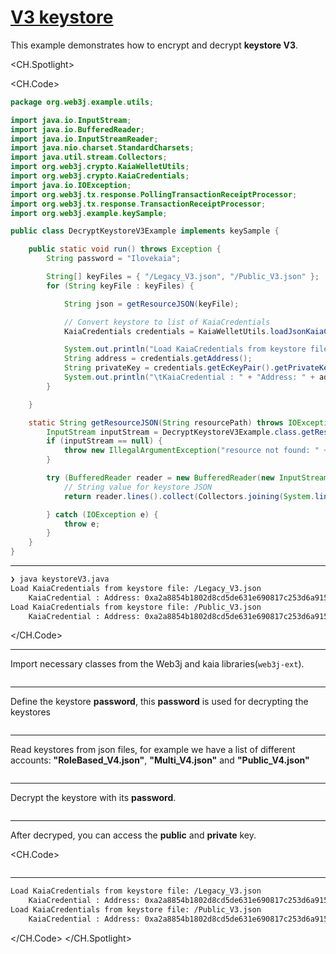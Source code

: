 # [V3 keystore](https://docs.kaia.io/references/sdk/web3j-ext/account-management/keystore/keystoreV3)

This example demonstrates how to encrypt and decrypt **keystore V3**.

<CH.Spotlight>

<CH.Code>

```java keystoreV3.java
package org.web3j.example.utils;

import java.io.InputStream;
import java.io.BufferedReader;
import java.io.InputStreamReader;
import java.nio.charset.StandardCharsets;
import java.util.stream.Collectors;
import org.web3j.crypto.KaiaWelletUtils;
import org.web3j.crypto.KaiaCredentials;
import java.io.IOException;
import org.web3j.tx.response.PollingTransactionReceiptProcessor;
import org.web3j.tx.response.TransactionReceiptProcessor;
import org.web3j.example.keySample;

public class DecryptKeystoreV3Example implements keySample {

    public static void run() throws Exception {
        String password = "Ilovekaia";

        String[] keyFiles = { "/Legacy_V3.json", "/Public_V3.json" };
        for (String keyFile : keyFiles) {

            String json = getResourceJSON(keyFile);

            // Convert keystore to list of KaiaCredentials
            KaiaCredentials credentials = KaiaWelletUtils.loadJsonKaiaCredentials(password, json);

            System.out.println("Load KaiaCredentials from keystore file: " + keyFile);
            String address = credentials.getAddress();
            String privateKey = credentials.getEcKeyPair().getPrivateKey().toString(16);
            System.out.println("\tKaiaCredential : " + "Address: " + address + ", Private Key: 0x" + privateKey);
        }

    }

    static String getResourceJSON(String resourcePath) throws IOException {
        InputStream inputStream = DecryptKeystoreV3Example.class.getResourceAsStream(resourcePath);
        if (inputStream == null) {
            throw new IllegalArgumentException("resource not found: " + resourcePath);
        }

        try (BufferedReader reader = new BufferedReader(new InputStreamReader(inputStream, StandardCharsets.UTF_8))) {
            // String value for keystore JSON
            return reader.lines().collect(Collectors.joining(System.lineSeparator()));

        } catch (IOException e) {
            throw e;
        }
    }
}
```
---

```zsh output
❯ java keystoreV3.java
Load KaiaCredentials from keystore file: /Legacy_V3.json
	KaiaCredential : Address: 0xa2a8854b1802d8cd5de631e690817c253d6a9153, Private Key: 0xe4ca6d38096ad99324de0dde108587e5d7c600165ae4cd6c2462c597458c2b8
Load KaiaCredentials from keystore file: /Public_V3.json
	KaiaCredential : Address: 0xa2a8854b1802d8cd5de631e690817c253d6a9153, Private Key: 0xe4ca6d38096ad99324de0dde108587e5d7c600165ae4cd6c2462c597458c2b8
```

</CH.Code>

---
Import necessary classes from the Web3j and kaia libraries(`web3j-ext`).

```java keystoreV3.java focus=3:13

```
---
Define the keystore **password**, this **password** is used for decrypting the keystores

```java keystoreV3.java focus=18

```
---
Read keystores from json files, for example we have a list of different accounts: **"RoleBased_V4.json"**, **"Multi_V4.json"** and **"Public_V4.json"**
```java keystoreV3.java focus=20:23,36:50

```
---
Decrypt the keystore with its **password**.

```java keystoreV3.java focus=25:26

```
---
After decryped, you can access the **public** and **private** key.

<CH.Code>
```java keystoreV3.java focus=28:31

```
---

```zsh output
Load KaiaCredentials from keystore file: /Legacy_V3.json
	KaiaCredential : Address: 0xa2a8854b1802d8cd5de631e690817c253d6a9153, Private Key: 0xe4ca6d38096ad99324de0dde108587e5d7c600165ae4cd6c2462c597458c2b8
Load KaiaCredentials from keystore file: /Public_V3.json
	KaiaCredential : Address: 0xa2a8854b1802d8cd5de631e690817c253d6a9153, Private Key: 0xe4ca6d38096ad99324de0dde108587e5d7c600165ae4cd6c2462c597458c2b8
````

</CH.Code>
</CH.Spotlight>
